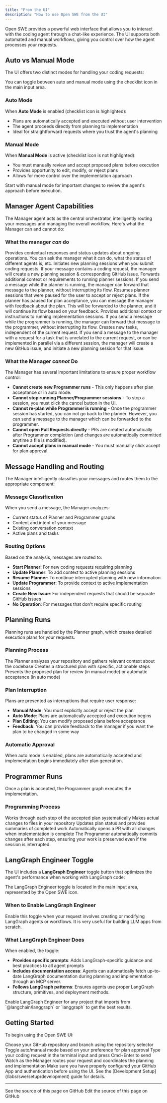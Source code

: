 ```yaml
---
title: "From the UI"
description: "How to use Open SWE from the UI"
---
```


Open SWE provides a powerful web interface that allows you to interact with the coding agent through a chat-like experience. The UI supports both automated and manual workflows, giving you control over how the agent processes your requests.

## Auto vs Manual Mode

The UI offers two distinct modes for handling your coding requests:

<Note>
  You can toggle between auto and manual mode using the checklist icon in the
  main input area.
</Note>

### Auto Mode

When **Auto Mode** is enabled (checklist icon is highlighted):

- Plans are automatically accepted and executed without user intervention
- The agent proceeds directly from planning to implementation
- Ideal for straightforward requests where you trust the agent's planning

### Manual Mode

When **Manual Mode** is active (checklist icon is not highlighted):

- You must manually review and accept proposed plans before execution
- Provides opportunity to edit, modify, or reject plans
- Allows for more control over the implementation approach

<Tip>
  Start with manual mode for important changes to review the agent's approach
  before execution.
</Tip>

## Manager Agent Capabilities

The Manager agent acts as the central orchestrator, intelligently routing your messages and managing the overall workflow. Here's what the Manager can and cannot do:

### What the manager _can_ do

<Steps>
  <Step title="Respond to User Messages">
    Provides contextual responses and status updates about ongoing operations.
    You can ask the manager what it can do, what the status of different agents
    is, etc.
  </Step>
  <Step title="Create New Planning Runs">
    Initiates new planning sessions when you submit coding requests. If your
    message contains a coding request, the manager will create a new planning
    session & corresponding GitHub issue.
  </Step>
  <Step title="Send Messages to Active Planning Runs">
    Forwards additional context or requirements to running planner sessions. If
    you send a message while the planner is running, the manager can forward
    that message to the planner, without interrupting its flow.
  </Step>
  <Step title="Resume Interrupted Planners">
    Resumes planner sessions that were paused for the user to accept or reject
    plans. If the planner has paused for plan acceptance, you can message the
    manager with feedback about the plan. This will be forwarded to the planner,
    and it will continue its flow based on your feedback.
  </Step>
  <Step title="Send Messages to Active Programmer Runs">
    Provides additional context or instructions to running implementation
    sessions. If you send a message while the programmer is running, the manager
    can forward that message to the programmer, without interrupting its flow.
  </Step>
  <Step title="Create new tasks">
    Creates new tasks, independent of the current request. If you send a message
    to the manager with a request for a task that is unrelated to the current
    request, or can be implemented in parallel via a different session, the
    manager will create a new GitHub issue, and initiate a new planning session
    for that issue.
  </Step>
</Steps>

### What the Manager _cannot_ Do

<Note>
  The Manager has several important limitations to ensure proper workflow
  control:
</Note>

- **Cannot create new Programmer runs** - This only happens after plan acceptance or in auto mode.
- **Cannot stop running Planner/Programmer sessions** - To stop a session, you must click the cancel button in the UI.
- **Cannot re-plan while Programmer is running** - Once the programmer session has started, you can not go back to the planner. However, you can send a message to the manager which can be forwarded to the programmer.
- **Cannot open Pull Requests directly** - PRs are created automatically after Programmer completion (and changes are automatically committed anytime a file is modified).
- **Cannot accept plans in manual mode** - You must manually click accept for plan approval.

## Message Handling and Routing

The Manager intelligently classifies your messages and routes them to the appropriate component:

### Message Classification

When you send a message, the Manager analyzes:

- Current status of Planner and Programmer graphs
- Content and intent of your message
- Existing conversation context
- Active plans and tasks

### Routing Options

Based on the analysis, messages are routed to:

- **Start Planner**: For new coding requests requiring planning
- **Update Planner**: To add context to active planning sessions
- **Resume Planner**: To continue interrupted planning with new information
- **Update Programmer**: To provide context to active implementation sessions
- **Create New Issue**: For independent requests that should be separate GitHub issues
- **No Operation**: For messages that don't require specific routing

## Planning Runs

Planning runs are handled by the Planner graph, which creates detailed execution plans for your requests.

### Planning Process

<Steps>
  <Step title="Context Gathering">
    The Planner analyzes your repository and gathers relevant context about the
    codebase
  </Step>
  <Step title="Plan Generation">
    Creates a structured plan with specific, actionable steps
  </Step>
  <Step title="Plan Presentation">
    Presents the proposed plan for review (in manual mode) or automatic
    acceptance (in auto mode)
  </Step>
</Steps>

### Plan Interruption

Plans are presented as interruptions that require user response:

- **Manual Mode**: You must explicitly accept or reject the plan
- **Auto Mode**: Plans are automatically accepted and execution begins
- **Plan Editing**: You can modify proposed plans before acceptance
- **Feedback**: You can provide feedback to the manager if you want the plan to be changed in some way

### Automatic Approval

When auto mode is enabled, plans are automatically accepted and implementation begins immediately after plan generation.

## Programmer Runs

Once a plan is accepted, the Programmer graph executes the implementation.

### Programming Process

<Steps>
  <Step title="Plan Execution">
    Works through each step of the accepted plan systematically
  </Step>
  <Step title="Code Implementation">
    Makes actual changes to files in your repository
  </Step>
  <Step title="Progress Tracking">
    Updates plan status and provides summaries of completed work
  </Step>
  <Step title="Pull Request Creation">
    Automatically opens a PR with all changes when implementation is complete
  </Step>
</Steps>

<Note>
  The Programmer automatically commits changes after each step, ensuring your
  work is preserved even if the session is interrupted.
</Note>

## LangGraph Engineer Toggle

The UI includes a **LangGraph Engineer** toggle button that optimizes the agent's performance when working with LangGraph code:

<Note>
  The LangGraph Engineer toggle is located in the main input area, represented by the Open SWE icon.
</Note>

### When to Enable LangGraph Engineer

Enable this toggle when your request involves creating or modifying LangGraph agents or workflows. It is very useful for building LLM apps from scratch.

### What LangGraph Engineer Does

When enabled, the toggle:

- **Provides specific prompts**: Adds LangGraph-specific guidance and best practices to all agent prompts
- **Includes documentation access**: Agents can automatically fetch up-to-date LangGraph documentation during planning and implementation through an MCP server.
- **Follows LangGraph patterns**: Ensures agents use proper LangGraph structure, primitives, and deployment methods.

<Tip>
  Enable LangGraph Engineer for any project that imports from `@langchain/langgraph` or `langgraph` to get the best results.
</Tip>

## Getting Started

To begin using the Open SWE UI:

<Steps>
  <Step title="Select Repository">
    Choose your GitHub repository and branch using the repository selector
  </Step>
  <Step title="Choose Mode">
    Toggle auto/manual mode based on your preference for plan approval
  </Step>
  <Step title="Submit Request">
    Type your coding request in the terminal input and press Cmd+Enter to send
  </Step>
  <Step title="Monitor Progress">
    Watch as the Manager routes your request and coordinates the planning and
    implementation
  </Step>
</Steps>

<Note>
  Make sure you have properly configured your GitHub App and authentication
  before using the UI. See the [Development Setup](/labs/swe/setup/development)
  guide for details.
</Note>

---

<CardGroup cols={2}>
  <Card title="View Source" icon="eye" href="https://github.com/langchain-ai/docs/blob/main/src/labs/swe/usage/ui.mdx">
    See the source of this page on GitHub
  </Card>
  <Card title="Edit Source" icon="pen-to-square" href="https://github.com/langchain-ai/docs/edit/main/src/labs/swe/usage/ui.mdx">
    Edit the source of this page on GitHub
  </Card>
</CardGroup>
